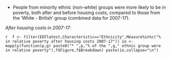* People from minority ethnic (non-white) groups were more likely to be in poverty, both after and before housing costs, compared to those from the 'White - British' group (combined data for 2007-17).

*After housing costs in 2007-17:*

`r 
f <- filter(EEFlatest,Characteristic=="Ethnicity",Measure%in%c("% in relative poverty after housing costs 2007-17"))
io <- mapply(function(p,g) paste0("* ",p,"% of the ",g," ethnic group were in relative poverty"),f$Figure,f$Breakdown)
paste(io,collapse="\n")`
